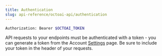 ```yaml
---
title: Authentication
slug: api-reference/octoai-api/authentication
---
```



```bash bash
Authorization: Bearer $OCTOAI_TOKEN
```

API requests to your endpoints must be authenticated with a token - you can generate a token from the Account [Settings](https://octoai.cloud/settings) page. Be sure to include your token in the header of your requests.